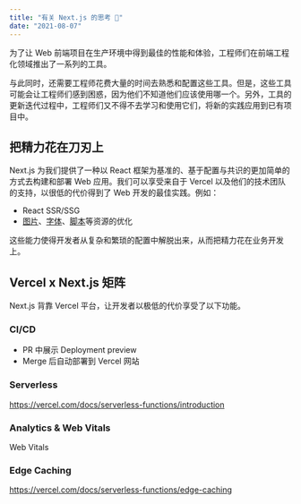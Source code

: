 ```yaml
---
title: "有关 Next.js 的思考 🤔"
date: "2021-08-07"
---
```


为了让 Web 前端项目在生产环境中得到最佳的性能和体验，工程师们在前端工程化领域推出了一系列的工具。

与此同时，还需要工程师花费大量的时间去熟悉和配置这些工具。但是，这些工具可能会让工程师们感到困惑，因为他们不知道他们应该使用哪一个。另外，工具的更新迭代过程中，工程师们又不得不去学习和使用它们，将新的实践应用到已有项目中。

## 把精力花在刀刃上

Next.js 为我们提供了一种以 React 框架为基准的、基于配置与共识的更加简单的方式去构建和部署 Web 应用。我们可以享受来自于 Vercel 以及他们的技术团队的支持，以很低的代价得到了 Web 开发的最佳实践。例如：

- React SSR/SSG
- [图片](https://nextjs.org/docs/basic-features/image-optimization)、[字体](https://nextjs.org/docs/basic-features/font-optimization)、[脚本](https://nextjs.org/docs/basic-features/script)等资源的优化

这些能力使得开发者从复杂和繁琐的配置中解脱出来，从而把精力花在业务开发上。

## Vercel x Next.js 矩阵

Next.js 背靠 Vercel 平台，让开发者以极低的代价享受了以下功能。

### CI/CD

- PR 中展示 Deployment preview
- Merge 后自动部署到 Vercel 网站

### Serverless

https://vercel.com/docs/serverless-functions/introduction

### Analytics & Web Vitals

Web Vitals

### Edge Caching

https://vercel.com/docs/serverless-functions/edge-caching
